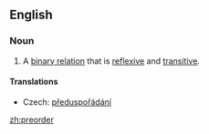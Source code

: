 ==English==
{{wikipedia}}
===Noun===
{{en-noun}}

# {{mathematics}} A [[binary relation]] that is [[reflexive]] and [[transitive]].

====Translations====
{{trans-top|binary relation}}
*Czech: [[předuspořádání]] {{n}}
{{trans-mid}}
{{trans-bottom}}

[[zh:preorder]]